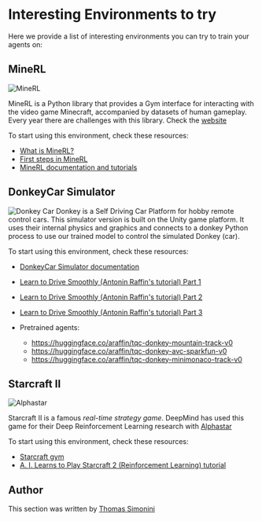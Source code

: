 # Interesting Environments to try

Here we provide a list of interesting environments you can try to train your agents on:

## MineRL

<img src="https://huggingface.co/datasets/huggingface-deep-rl-course/course-images/resolve/main/en/unit12/minerl.jpg" alt="MineRL"/>


MineRL is a Python library that provides a Gym interface for interacting with the video game Minecraft, accompanied by datasets of human gameplay.
Every year there are challenges with this library. Check the [website](https://minerl.io/)

To start using this environment, check these resources:
- [What is MineRL?](https://www.youtube.com/watch?v=z6PTrGifupU)
- [First steps in MineRL](https://www.youtube.com/watch?v=8yIrWcyWGek)
- [MineRL documentation and tutorials](https://minerl.readthedocs.io/en/latest/)

## DonkeyCar Simulator

<img src="https://huggingface.co/datasets/huggingface-deep-rl-course/course-images/resolve/main/en/unit12/donkeycar.jpg" alt="Donkey Car"/>
Donkey is a Self Driving Car Platform for hobby remote control cars.
This simulator version is built on the Unity game platform. It uses their internal physics and graphics and connects to a donkey Python process to use our trained model to control the simulated Donkey (car).


To start using this environment, check these resources:
- [DonkeyCar Simulator documentation](https://docs.donkeycar.com/guide/deep_learning/simulator/)
- [Learn to Drive Smoothly (Antonin Raffin's tutorial) Part 1](https://www.youtube.com/watch?v=ngK33h00iBE)
- [Learn to Drive Smoothly (Antonin Raffin's tutorial) Part 2](https://www.youtube.com/watch?v=DUqssFvcSOY)
- [Learn to Drive Smoothly (Antonin Raffin's tutorial) Part 3](https://www.youtube.com/watch?v=v8j2bpcE4Rg)

- Pretrained agents:
  - https://huggingface.co/araffin/tqc-donkey-mountain-track-v0
  - https://huggingface.co/araffin/tqc-donkey-avc-sparkfun-v0
  - https://huggingface.co/araffin/tqc-donkey-minimonaco-track-v0


## Starcraft II

<img src="https://huggingface.co/datasets/huggingface-deep-rl-course/course-images/resolve/main/en/unit12/alphastar.jpg" alt="Alphastar"/>

Starcraft II is a famous *real-time strategy game*. DeepMind has used this game for their Deep Reinforcement Learning research with [Alphastar](https://www.deepmind.com/blog/alphastar-mastering-the-real-time-strategy-game-starcraft-ii)

To start using this environment, check these resources:
- [Starcraft gym](http://starcraftgym.com/)
- [A. I. Learns to Play Starcraft 2 (Reinforcement Learning) tutorial](https://www.youtube.com/watch?v=q59wap1ELQ4)

## Author

This section was written by <a href="https://twitter.com/ThomasSimonini"> Thomas Simonini</a>
